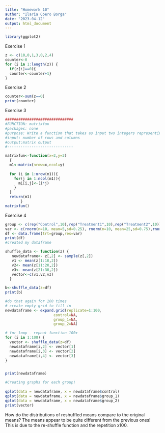 ```yaml
---
title: "Homework 10"
author: "Ilaria Coero Borga"
date: "2023-04-12"
output: html_document
---
```


```r
library(ggplot2)
```

Exercise 1

```r
z <- c(10,0,1,3,0,2,4)
counter<-0
for (i in 1:length(z)) {
  if(z[i]==0){
  counter<-counter+1}
}
```

Exercise 2 

```r
counter<-sum(z==0)
print(counter)
```

Exercise 3 

```r
###############################
#FUNCTION: matrixfun
#packages: none 
#purpose: Write a function that takes as input two integers representing the number of rows and columns in a matrix. The output is a matrix of these dimensions in which each element is the product of the row number x the column number
#input: number of rows and columns
#output:matrix output
#------------------------------

matrixfun<-function(x=2,y=3)
  {
  m1<-matrix(nrow=x,ncol=y)
  
  for (i in 1:nrow(m1)){
    for(j in 1:ncol(m1)){
      m1[i,j]<-(i*j)
    }
  }
  return(m1)
       }
matrixfun()
```

Exercise 4 

```r
group <- c(rep("Control",10),rep("Treatment1",10),rep("Treatment2",10))
var <- c(rnorm(n=10, mean=5,sd=0.25), rnorm(n=10, mean=25,sd=0.75),rnorm(n=10, mean=27,sd=0.85))
df <- data.frame(trt=group,res=var)
print(df)
#created my dataframe 

shuffle_data <- function(z) {
   newdataframe<- z[,2] <- sample(z[,2]) 
   v1 <- mean(z[1:10,2])
   v2<- mean(z[11:20,2])
   v3<- mean(z[21:30,2])
   vector<-c(v1,v2,v3)
  }

b<-shuffle_data(z=df)
print(b)

#do that again for 100 times 
# create empty grid to fill in
newdataframe <- expand.grid(replicate=1:100,
                      control=NA,
                      group_1=NA,
                      group_2=NA)

# for loop - repeat function 100x
for (i in 1:100) {
  vector <- shuffle_data(z=df)
  newdataframe[i,2] <- vector[1]
  newdataframe[i,3] <- vector[2]
  newdataframe[i,4] <- vector[3]
}


print(newdataframe)

#Creating graphs for each group! 
  
qplot(data = newdataframe, x = newdataframe$control)
qplot(data = newdataframe, x = newdataframe$group_1)
qplot(data = newdataframe, x = newdataframe$group_2)
print(vector)
```
How do the distributions of reshuffled means compare to the original means?
The means appear to be quite different from the previous ones! This is due to the re-shuffle function and the repetition x100. 
